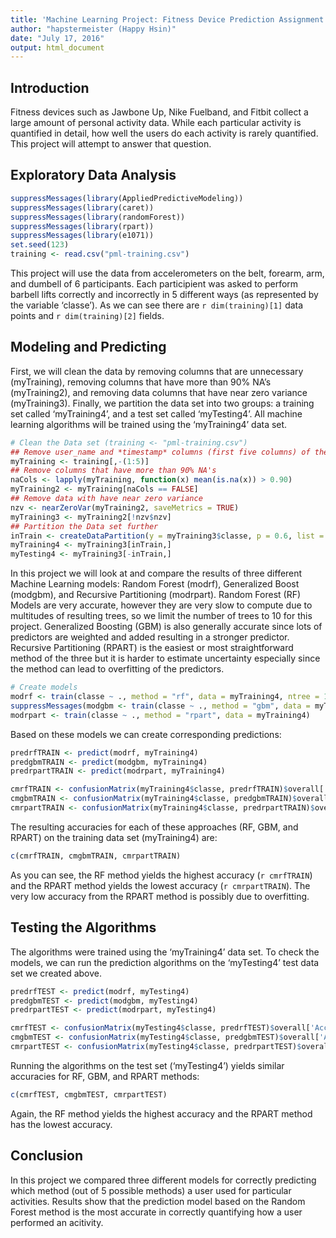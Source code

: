 ```yaml
---
title: 'Machine Learning Project: Fitness Device Prediction Assignment'
author: "hapstermeister (Happy Hsin)"
date: "July 17, 2016"
output: html_document
---
```


## Introduction

Fitness devices such as Jawbone Up, Nike Fuelband, and Fitbit collect a large amount of personal activity data. While each particular activity is quantified in detail, how well the users do each activity is rarely quantified. This project will attempt to answer that question.

## Exploratory Data Analysis

```r
suppressMessages(library(AppliedPredictiveModeling))
suppressMessages(library(caret))
suppressMessages(library(randomForest))
suppressMessages(library(rpart))
suppressMessages(library(e1071))
set.seed(123)
training <- read.csv("pml-training.csv")
```

This project will use the data from accelerometers on the belt, forearm, arm, and dumbell of 6 participants. Each participient was asked to perform barbell lifts correctly and incorrectly in 5 different ways (as represented by the variable 'classe'). As we can see there are `r dim(training)[1]` data points and `r dim(training)[2]` fields.

## Modeling and Predicting

First, we will clean the data by removing columns that are unnecessary (myTraining), removing columns that have more than 90% NA's (myTraining2), and removing data columns that have near zero variance (myTraining3). Finally, we partition the data set into two groups: a training set called 'myTraining4', and a test set called 'myTesting4'. All machine learning algorithms will be trained using the 'myTraining4' data set. 

```r
# Clean the Data set (training <- "pml-training.csv")
## Remove user_name and *timestamp* columns (first five columns) of the training set (these fields are unnecessary)
myTraining <- training[,-(1:5)]
## Remove columns that have more than 90% NA's
naCols <- lapply(myTraining, function(x) mean(is.na(x)) > 0.90)
myTraining2 <- myTraining[naCols == FALSE]
## Remove data with have near zero variance
nzv <- nearZeroVar(myTraining2, saveMetrics = TRUE)
myTraining3 <- myTraining2[!nzv$nzv]
## Partition the Data set further
inTrain <- createDataPartition(y = myTraining3$classe, p = 0.6, list = FALSE)
myTraining4 <- myTraining3[inTrain,] 
myTesting4 <- myTraining3[-inTrain,]
```

In this project we will look at and compare the results of three different Machine Learning models: Random Forest (modrf), Generalized Boost (modgbm), and Recursive Partitioning (modrpart). Random Forest (RF) Models are very accurate, however they are very slow to compute due to multitudes of resulting trees, so we limit the number of trees to 10 for this project. Generalized Boosting (GBM) is also generally accurate since lots of predictors are weighted and added resulting in a stronger predictor. Recursive Partitioning (RPART) is the easiest or most straightforward method of the three but it is harder to estimate uncertainty especially since the method can lead to overfitting of the predictors. 

```r
# Create models
modrf <- train(classe ~ ., method = "rf", data = myTraining4, ntree = 10, trControl = trainControl(method = "cv"))
suppressMessages(modgbm <- train(classe ~ ., method = "gbm", data = myTraining4))
modrpart <- train(classe ~ ., method = "rpart", data = myTraining4)
```

Based on these models we can create corresponding predictions:

```r
predrfTRAIN <- predict(modrf, myTraining4)
predgbmTRAIN <- predict(modgbm, myTraining4)
predrpartTRAIN <- predict(modrpart, myTraining4)
```
```r
cmrfTRAIN <- confusionMatrix(myTraining4$classe, predrfTRAIN)$overall['Accuracy']
cmgbmTRAIN <- confusionMatrix(myTraining4$classe, predgbmTRAIN)$overall['Accuracy']
cmrpartTRAIN <- confusionMatrix(myTraining4$classe, predrpartTRAIN)$overall['Accuracy']
```

The resulting accuracies for each of these approaches (RF, GBM, and RPART) on the training data set (myTraining4) are:

```r
c(cmrfTRAIN, cmgbmTRAIN, cmrpartTRAIN)
```

As you can see, the RF method yields the highest accuracy (`r cmrfTRAIN`) and the RPART method yields the lowest accuracy (`r cmrpartTRAIN`). The very low accuracy from the RPART method is possibly due to overfitting. 

## Testing the Algorithms

The algorithms were trained using the 'myTraining4' data set. To check the models, we can run the prediction algorithms on the 'myTesting4' test data set we created above.

```r
predrfTEST <- predict(modrf, myTesting4)
predgbmTEST <- predict(modgbm, myTesting4)
predrpartTEST <- predict(modrpart, myTesting4)
```
```r
cmrfTEST <- confusionMatrix(myTesting4$classe, predrfTEST)$overall['Accuracy']
cmgbmTEST <- confusionMatrix(myTesting4$classe, predgbmTEST)$overall['Accuracy']
cmrpartTEST <- confusionMatrix(myTesting4$classe, predrpartTEST)$overall['Accuracy']
```

Running the algorithms on the test set ('myTesting4') yields similar accuracies for RF, GBM, and RPART methods:

```r
c(cmrfTEST, cmgbmTEST, cmrpartTEST)
```

Again, the RF method yields the highest accuracy and the RPART method has the lowest accuracy.

## Conclusion

In this project we compared three different models for correctly predicting which method (out of 5 possible methods) a user used for particular activities. Results show that the prediction model based on the Random Forest method is the most accurate in correctly quantifying how a user performed an acitivity. 
